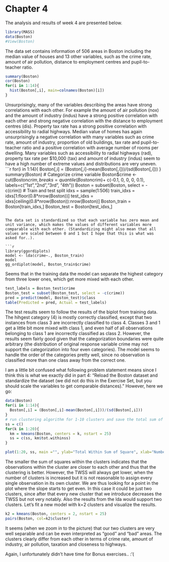 # Chapter 4

The analysis and results of week 4 are presented below.

```r
library(MASS)
data(Boston)
#View(Boston)
```
The data set contains information of 506 areas in Boston including the median value of houses and 13 other variables, such as the crime rate, amount of air pollution, distance to employment centres and pupil-to-teacher ratio.


```r
summary(Boston)
cor(Boston)
for(i in 1:14){
  hist(Boston[,i], main=colnames(Boston)[i])
}
```

Unsurprisingly, many of the variables describing the areas have strong correlations with each other. For example the amount of air pollution (nox) and the amount of industry (indus) have a strong positive correlation with each other and strong negative correlation with the distance to employment centres (dis). Property tax rate has a strong positive correlation with accessibility to radial highways. Median value of homes has again unsurprisingly a negative correlation with many variables such as crime rate, amount of industry, proportion of old buildings, tax rate and pupil-to-teacher ratio and a positive correlation with average number of rooms per dwelling.  Many variables such as accessibility to radial highways (rad), property tax rate per $10,000 (tax) and amount of industry (indus) seem to have a high number of extreme values and distributions are very uneven. 
```r
for(i in 1:14){
  Boston[,i] = (Boston[,i]-mean(Boston[,i]))/(sd(Boston[,i]))
}
summary(Boston)
# Categorize crime variable
Boston$crime <- cut(Boston$crim, breaks=quantile(Boston$crim)+ c(-0.1, 0, 0, 0, 0.1), labels=c("1st","2nd","3rd", "4th"))
Boston = subset(Boston, select = -c(crim))
# Train and test split
idxs = sample(1:506)
train_idxs = idxs[1:floor(0.8*nrow(Boston))]
test_idxs = idxs[ceiling(0.8*nrow(Boston)):nrow(Boston)]
Boston_train = Boston[train_idxs,]
Boston_test = Boston[test_idxs,]
```

The data set is standardized so that each variable has zero mean and unit variance, which makes the values of different variables more comparable with each other. (Standardizing might also mean that all values are scaled between 0 and 1 but I hope that this is what was asked for..). 

```r
library(ggordiplots)
model <- lda(crime~., Boston_train)
model
gg_ordiplot(model, Boston_train$crime)
```

Seems that in the training data the model can separate the highest category from three lower ones, which get more mixed with each other.

```r
test_labels = Boston_test$crime
Boston_test = subset(Boston_test, select = -c(crime))
pred = predict(model, Boston_test)$class
table(Predicted = pred, Actual = test_labels)
```

The test results seem to follow the results of the biplot from training data. The hihgest category (4) is mostly correctly classified, except that two instances from class 3 are incorrectly classified to class 4. Classes 3 and 1 get a little bit more mixed with class 1, and even half of all observations belonging to class 1 are incorrectly classified as class 2. However, the results seem fairly good given that the categorization boundaries were quite arbitrary (the distribution of original response variable crime may not support the categorization into four even categories). The model seems to handle the order of the categories pretty well, since no observation is classified more than one class away from the correct one.

I am a little bit confused what following problem statement means since I think this is what we exactly did in part 4: "Reload the Boston dataset and standardize the dataset (we did not do this in the Exercise Set, but you should scale the variables to get comparable distances)." However, here we go:

```r
data(Boston)
for(i in 1:14){
  Boston[,i] = (Boston[,i]-mean(Boston[,i]))/(sd(Boston[,i]))
}
# run clustering algorithm for 1-10 clusters and save the total sum of squares within cluster
ss = c()
for(k in 1:20){
  km = kmeans(Boston, centers = k, nstart = 25)
  ss = c(ss, km$tot.withinss)
}

plot(1:20, ss, main ="", ylab="Total Within Sum of Square", xlab="Number of clusters")
```

The smaller the sum of squares within the clusters indicates that the observations within the cluster are closer to each other and thus that the clustering is better. However, the TWSS will always get lower, when the number of clusters is increased but it is not reasonable to assign every single observation in its own cluster. We are thus looking for a point in the plot where the slope starts to get even. In this case it could be just two clusters, since after that every new cluster that we introduce decreases the TWSS but not very notably. Also the results from the lda would support two clusters. Let's fit a new model with k=2 clusters and visualize the results.

```r
k2 = kmeans(Boston, centers = 2, nstart = 25)
pairs(Boston, col=k2$cluster)
```

It seems (when we zoom in to the picture) that our two clusters are very well separable and can be even interpreted as "good" and "bad" areas. The clusters clearly differ from each other in terms of crime rate, amount of industry, air pollution, taxation and closeness to highways.

Again, I unfortunately didn't have time for Bonus exercises.. :'(

